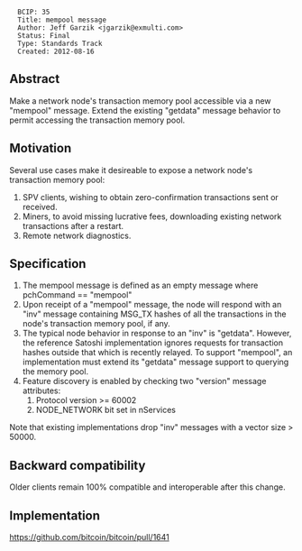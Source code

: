 <pre>
  BCIP: 35
  Title: mempool message
  Author: Jeff Garzik <jgarzik@exmulti.com>
  Status: Final
  Type: Standards Track
  Created: 2012-08-16
</pre>

==Abstract==

Make a network node's transaction memory pool accessible via a new "mempool" message.  Extend the existing "getdata" message behavior to permit accessing the transaction memory pool.

==Motivation==

Several use cases make it desireable to expose a network node's transaction memory pool:
# SPV clients, wishing to obtain zero-confirmation transactions sent or received.
# Miners, to avoid missing lucrative fees, downloading existing network transactions after a restart.
# Remote network diagnostics.

==Specification==

# The mempool message is defined as an empty message where pchCommand == "mempool"
# Upon receipt of a "mempool" message, the node will respond   with an "inv" message containing MSG_TX hashes of all the transactions in the node's transaction memory pool, if any.
# The typical node behavior in response to an "inv" is "getdata". However, the reference Satoshi implementation ignores requests for transaction hashes outside that which is recently relayed. To support "mempool", an implementation must extend its "getdata" message support to querying the memory pool.
# Feature discovery is enabled by checking two "version" message attributes:
## Protocol version >= 60002
## NODE_NETWORK bit set in nServices

Note that existing implementations drop "inv" messages with a vector size > 50000.

==Backward compatibility==

Older clients remain 100% compatible and interoperable after this change.

==Implementation==

https://github.com/bitcoin/bitcoin/pull/1641
